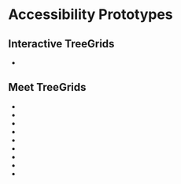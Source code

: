 
<Meta title="Concepts/Developer/Accessibility/Prototypes/List of prototypes" />

# Accessibility Prototypes

## Interactive TreeGrids

- <FullscreenLink content="TreeGrid with Escape Inputs" parent={parentPath} story="tree-grid-with-escape-inputs" />

## Meet TreeGrids

- <FullscreenLink
    content="Using Grids Active Only Entire Row Navigation"
    parent={parentPath}
    story="using-grids-active-only-entire-row-narration"
  />
- <FullscreenLink
    content="Using Grids Active Only Combined Navigation"
    parent={parentPath}
    story="using-grids-active-only-combined-navigation"
  />
- <FullscreenLink
    content="Using Grids Active Only Row Navigation"
    parent={parentPath}
    story="using-grids-active-only-row-navigation"
  />
- <FullscreenLink content="Using Grids Row Navigation" parent={parentPath} story="using-grids-row-navigation" />
- <FullscreenLink
    content="Using Stitched Grids Row Navigation"
    parent={parentPath}
    story="using-stitched-grids-row-navigation"
  />
- <FullscreenLink
    content="Using Grids First Cell Navigation"
    parent={parentPath}
    story="using-grids-first-cell-navigation"
  />
- <FullscreenLink content="Using Grids Cell Navigation" parent={parentPath} story="using-grids-cell-navigation" />
- <FullscreenLink content="Using Lists With Actions" parent={parentPath} story="using-lists-with-actions" />
- <FullscreenLink content="Using Lists" parent={parentPath} story="using-lists" />
